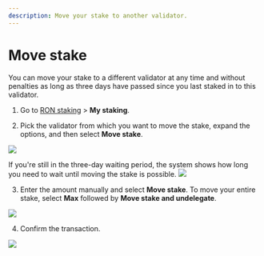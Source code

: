 ```yaml
---
description: Move your stake to another validator.
---
```



# Move stake
You can move your stake to a different validator at any time and
without penalties as long as three days have passed since you last
staked in to this validator.

1. Go to [RON staking](https://app.roninchain.com/staking) >
**My staking**.

2. Pick the validator from which you want to move the stake,
expand the options, and then select **Move stake**.
<img src={stepOne} width={1440} />

  If you're still in the three-day waiting period,
the system shows how long you need to wait until
moving the stake is possible.
<img src={countdown} width={304} />

3. Enter the amount manually and select **Move stake**.
To move your entire stake, select **Max**
followed by **Move stake and undelegate**.
<img src={stepTwo} width={400} />

4. Confirm the transaction.
<img src={stepThree} width={400} />
